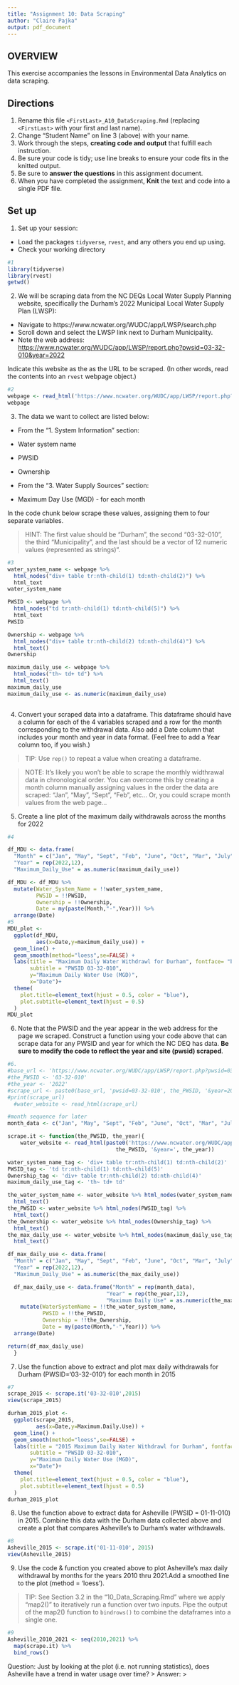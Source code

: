 ```yaml
---
title: "Assignment 10: Data Scraping"
author: "Claire Pajka"
output: pdf_document
---
```


## OVERVIEW

This exercise accompanies the lessons in Environmental Data Analytics on data scraping. 

## Directions
1. Rename this file `<FirstLast>_A10_DataScraping.Rmd` (replacing `<FirstLast>` with your first and last name).
2. Change "Student Name" on line 3 (above) with your name.
3. Work through the steps, **creating code and output** that fulfill each instruction.
4. Be sure your code is tidy; use line breaks to ensure your code fits in the knitted output.
5. Be sure to **answer the questions** in this assignment document.
6. When you have completed the assignment, **Knit** the text and code into a single PDF file.


## Set up 
1. Set up your session:

* Load the packages `tidyverse`, `rvest`, and any others you end up using.
* Check your working directory

```r
#1 
library(tidyverse)
library(rvest)
getwd()
```

2. We will be scraping data from the NC DEQs Local Water Supply Planning website, specifically the Durham's 2022 Municipal Local Water Supply Plan (LWSP): 
 * Navigate to https://www.ncwater.org/WUDC/app/LWSP/search.php
 * Scroll down and select the LWSP link next to Durham Municipality. 
 * Note the web address: <https://www.ncwater.org/WUDC/app/LWSP/report.php?pwsid=03-32-010&year=2022>
 
Indicate this website as the as the URL to be scraped. (In other words, read the contents into an `rvest` webpage object.)

```r
#2 
webpage <- read_html('https://www.ncwater.org/WUDC/app/LWSP/report.php?pwsid=03-32-010&year=2022')
webpage

```

3. The data we want to collect are listed below:

* From the "1. System Information" section:
 * Water system name
 * PWSID
 * Ownership
 
* From the "3. Water Supply Sources" section:
 * Maximum Day Use (MGD) - for each month

In the code chunk below scrape these values, assigning them to four separate variables.

>HINT: The first value should be "Durham", the second "03-32-010", the third "Municipality", and the last should be a vector of 12 numeric values (represented as strings)".

```r
#3 
water_system_name <- webpage %>%
  html_nodes("div+ table tr:nth-child(1) td:nth-child(2)") %>%
  html_text
water_system_name

PWSID <- webpage %>%
  html_nodes("td tr:nth-child(1) td:nth-child(5)") %>%
  html_text
PWSID

Ownership <- webpage %>%
  html_nodes("div+ table tr:nth-child(2) td:nth-child(4)") %>%
  html_text()
Ownership

maximum_daily_use <- webpage %>%
  html_nodes("th~ td+ td") %>%
  html_text()
maximum_daily_use
maximum_daily_use <- as.numeric(maximum_daily_use)
  
```


4. Convert your scraped data into a dataframe. This dataframe should have a column for each of the 4 variables scraped and a row for the month corresponding to the withdrawal data. Also add a Date column that includes your month and year in data format. (Feel free to add a Year column too, if you wish.)

>TIP: Use `rep()` to repeat a value when creating a dataframe.

>NOTE: It's likely you won't be able to scrape the monthly widthrawal data in chronological order. You can overcome this by creating a month column manually assigning values in the order the data are scraped: "Jan", "May", "Sept", "Feb", etc... Or, you could scrape month values from the web page...

5. Create a line plot of the maximum daily withdrawals across the months for 2022

```r
#4 

df_MDU <- data.frame(
  "Month" = c("Jan", "May", "Sept", "Feb", "June", "Oct", "Mar", "July", "Nov", "Apr", "Aug", "Dec"),
  "Year" = rep(2022,12),
  "Maximum_Daily_Use" = as.numeric(maximum_daily_use))

df_MDU <- df_MDU %>% 
  mutate(Water_System_Name = !!water_system_name,
         PWSID = !!PWSID,
         Ownership = !!Ownership,
         Date = my(paste(Month,"-",Year))) %>%
  arrange(Date)
#5 
MDU_plot <- 
  ggplot(df_MDU,
         aes(x=Date,y=maximum_daily_use)) + 
  geom_line() + 
  geom_smooth(method="loess",se=FALSE) +
  labs(title = "Maximum Daily Water Withdrawl for Durham", fontface= "bold",
       subtitle = "PWSID 03-32-010",
       y="Maximum Daily Water Use (MGD)",
       x="Date")+
  theme(
    plot.title=element_text(hjust = 0.5, color = "blue"),
    plot.subtitle=element_text(hjust = 0.5)
  )
MDU_plot
```

6. Note that the PWSID and the year appear in the web address for the page we scraped. Construct a function using your code above that can scrape data for any PWSID and year for which the NC DEQ has data. **Be sure to modify the code to reflect the year and site (pwsid) scraped**.

```r
#6. 
#base_url <- 'https://www.ncwater.org/WUDC/app/LWSP/report.php?pwsid=03-32-010&year=2022'
#the_PWSID <- '03-32-010'
#the_year <- '2022'
#scrape_url <- paste0(base_url, 'pwsid=03-32-010', the_PWSID, '&year=2022', the_year)
#print(scrape_url)
  #water_website <- read_html(scrape_url)

#month sequence for later 
month_data <- c("Jan", "May", "Sept", "Feb", "June", "Oct", "Mar", "July", "Nov", "Apr", "Aug", "Dec")

scrape.it <- function(the_PWSID, the_year){
    water_website <- read_html(paste0('https://www.ncwater.org/WUDC/app/LWSP/report.php?', 'pwsid=',
                                  the_PWSID, '&year=', the_year))

water_system_name_tag <- 'div+ table tr:nth-child(1) td:nth-child(2)'
PWSID_tag <- 'td tr:nth-child(1) td:nth-child(5)'
Ownership_tag <- 'div+ table tr:nth-child(2) td:nth-child(4)'
maximum_daily_use_tag <- 'th~ td+ td'

the_water_system_name <- water_website %>% html_nodes(water_system_name_tag) %>%
  html_text()
the_PWSID <- water_website %>% html_nodes(PWSID_tag) %>%
  html_text()
the_Ownership <- water_website %>% html_nodes(Ownership_tag) %>%
  html_text()
the_max_daily_use <- water_website %>% html_nodes(maximum_daily_use_tag) %>%
  html_text()

df_max_daily_use <- data.frame(
  "Month" = c("Jan", "May", "Sept", "Feb", "June", "Oct", "Mar", "July", "Nov", "Apr", "Aug", "Dec"),
  "Year" = rep(2022,12),
  "Maximum_Daily_Use" = as.numeric(the_max_daily_use))

  df_max_daily_use <- data.frame("Month" = rep(month_data),
                               "Year" = rep(the_year,12),
                               "Maximum Daily Use" = as.numeric(the_max_daily_use)) %>% 
    mutate(WaterSystemName = !!the_water_system_name,
           PWSID = !!the_PWSID,
           Ownership = !!the_Ownership,
           Date = my(paste(Month,"-",Year))) %>%
  arrange(Date)

return(df_max_daily_use)
  }
```

7. Use the function above to extract and plot max daily withdrawals for Durham (PWSID='03-32-010') for each month in 2015

```r
#7 
scrape_2015 <- scrape.it('03-32-010',2015)
view(scrape_2015)

durham_2015_plot <- 
  ggplot(scrape_2015,
         aes(x=Date,y=Maximum.Daily.Use)) + 
  geom_line() + 
  geom_smooth(method="loess",se=FALSE) +
  labs(title = "2015 Maximum Daily Water Withdrawl for Durham", fontface= "bold",
       subtitle = "PWSID 03-32-010",
       y="Maximum Daily Water Use (MGD)",
       x="Date")+
  theme(
    plot.title=element_text(hjust = 0.5, color = "blue"),
    plot.subtitle=element_text(hjust = 0.5)
  )
durham_2015_plot
```

8. Use the function above to extract data for Asheville (PWSID = 01-11-010) in 2015. Combine this data with the Durham data collected above and create a plot that compares Asheville's to Durham's water withdrawals.

```r
#8 
Asheville_2015 <- scrape.it('01-11-010', 2015)
view(Asheville_2015)


```


9. Use the code & function you created above to plot Asheville's max daily withdrawal by months for the years 2010 thru 2021.Add a smoothed line to the plot (method = 'loess').

> TIP: See Section 3.2 in the "10_Data_Scraping.Rmd" where we apply "map2()" to iteratively run a function over two inputs. Pipe the output of the map2() function to `bindrows()` to combine the dataframes into a single one. 

```r
#9 
Asheville_2010_2021 <- seq(2010,2021) %>%
  map(scrape.it) %>%
  bind_rows()

```

Question: Just by looking at the plot (i.e. not running statistics), does Asheville have a trend in water usage over time?
> Answer:
>
